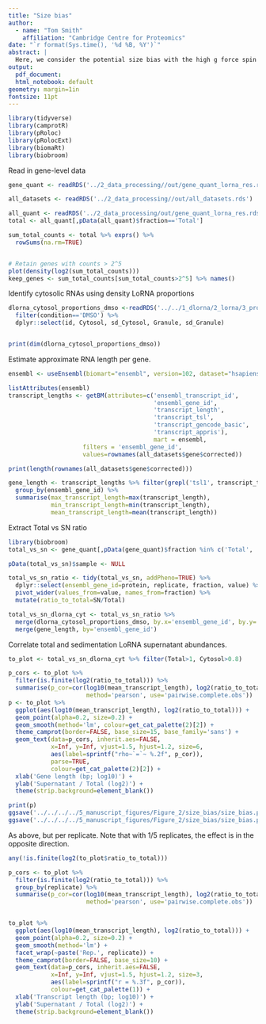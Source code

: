 ```yaml
---
title: "Size bias"
author:
  - name: "Tom Smith"
    affiliation: "Cambridge Centre for Proteomics"
date: "`r format(Sys.time(), '%d %B, %Y')`"
abstract: | 
  Here, we consider the potential size bias with the high g force spin (10,000g)
output:
  pdf_document:
  html_notebook: default
geometry: margin=1in
fontsize: 11pt
---
```

```r
library(tidyverse)
library(camprotR)
library(pRoloc)
library(pRolocExt)
library(biomaRt)
library(biobroom)
```

Read in gene-level data

```r
gene_quant <- readRDS('../2_data_processing//out/gene_quant_lorna_res.rds')

all_datasets <- readRDS('../2_data_processing//out/all_datasets.rds')
```

```r
all_quant <- readRDS('../2_data_processing/out/gene_quant_lorna_res.rds')
total <- all_quant[,pData(all_quant)$fraction=='Total']

sum_total_counts <- total %>% exprs() %>%
  rowSums(na.rm=TRUE)


# Retain genes with counts > 2^5
plot(density(log2(sum_total_counts)))
keep_genes <- sum_total_counts[sum_total_counts>2^5] %>% names()


```
Identify cytosolic RNAs using density LoRNA proportions
```r
dlorna_cytosol_proportions_dmso <-readRDS('../../1_dlorna/2_lorna/3_proportional_localisation/results/proportions.rds')$gene %>%
  filter(condition=='DMSO') %>%
  dplyr::select(id, Cytosol, sd_Cytosol, Granule, sd_Granule)


print(dim(dlorna_cytosol_proportions_dmso))

```
Estimate approximate RNA length per gene.
```r
ensembl <- useEnsembl(biomart="ensembl", version=102, dataset="hsapiens_gene_ensembl")

listAttributes(ensembl)
transcript_lengths <- getBM(attributes=c('ensembl_transcript_id',
                                         'ensembl_gene_id',
                                         'transcript_length',
                                         'transcript_tsl',
                                         'transcript_gencode_basic',
                                         'transcript_appris'),
                                         mart = ensembl,
                     filters = 'ensembl_gene_id',
                     values=rownames(all_datasets$gene$corrected))

print(length(rownames(all_datasets$gene$corrected)))

gene_length <- transcript_lengths %>% filter(grepl('tsl1', transcript_tsl), transcript_gencode_basic=='GENCODE basic') %>%
  group_by(ensembl_gene_id) %>%
  summarise(max_transcript_length=max(transcript_length),
            min_transcript_length=min(transcript_length),
            mean_transcript_length=mean(transcript_length))


```

Extract Total vs SN ratio
```r
library(biobroom)
total_vs_sn <- gene_quant[,pData(gene_quant)$fraction %in% c('Total', 'SN')]

pData(total_vs_sn)$sample <- NULL

total_vs_sn_ratio <- tidy(total_vs_sn, addPheno=TRUE) %>%
  dplyr::select(ensembl_gene_id=protein, replicate, fraction, value) %>%
  pivot_wider(values_from=value, names_from=fraction) %>%
  mutate(ratio_to_total=SN/Total)

total_vs_sn_dlorna_cyt <- total_vs_sn_ratio %>%
  merge(dlorna_cytosol_proportions_dmso, by.x='ensembl_gene_id', by.y='id') %>%
  merge(gene_length, by='ensembl_gene_id')
```


Correlate total and sedimentation LoRNA supernatant abundances.
```r
to_plot <- total_vs_sn_dlorna_cyt %>% filter(Total>1, Cytosol>0.8)

p_cors <- to_plot %>%
  filter(is.finite(log2(ratio_to_total))) %>%
  summarise(p_cor=cor(log10(mean_transcript_length), log2(ratio_to_total),
                      method='pearson', use='pairwise.complete.obs'))
p <- to_plot %>%
  ggplot(aes(log10(mean_transcript_length), log2(ratio_to_total))) +
  geom_point(alpha=0.2, size=0.2) +
  geom_smooth(method='lm', colour=get_cat_palette(2)[2]) +
  theme_camprot(border=FALSE, base_size=15, base_family='sans') +
  geom_text(data=p_cors, inherit.aes=FALSE,
            x=Inf, y=Inf, vjust=1.5, hjust=1.2, size=6,
            aes(label=sprintf("rho~`=`~ %.2f", p_cor)),
            parse=TRUE,
            colour=get_cat_palette(2)[2]) +
  xlab('Gene length (bp; log10)') +
  ylab('Supernatant / Total (log2)') +
  theme(strip.background=element_blank())

print(p)
ggsave('../../../../5_manuscript_figures/Figure_2/size_bias/size_bias.png', width=3.5, height=3.5)
ggsave('../../../../5_manuscript_figures/Figure_2/size_bias/size_bias.pdf', width=3.5, height=3.5)
```
As above, but per replicate. Note that with 1/5 replicates, the effect is in the opposite direction.
```r


any(!is.finite(log2(to_plot$ratio_to_total)))

p_cors <- to_plot %>%
  filter(is.finite(log2(ratio_to_total))) %>%
  group_by(replicate) %>%
  summarise(p_cor=cor(log10(mean_transcript_length), log2(ratio_to_total),
                      method='pearson', use='pairwise.complete.obs'))


to_plot %>%
  ggplot(aes(log10(mean_transcript_length), log2(ratio_to_total))) +
  geom_point(alpha=0.2, size=0.2) +
  geom_smooth(method='lm') +
  facet_wrap(~paste('Rep.', replicate)) +
  theme_camprot(border=FALSE, base_size=10) +
  geom_text(data=p_cors, inherit.aes=FALSE,
            x=Inf, y=Inf, vjust=1.5, hjust=1.2, size=3,
            aes(label=sprintf("r = %.3f", p_cor)),
            colour=get_cat_palette(1)) +
  xlab('Transcript length (bp; log10)') +
  ylab('Supernatant / Total (log2)') +
  theme(strip.background=element_blank())
```


